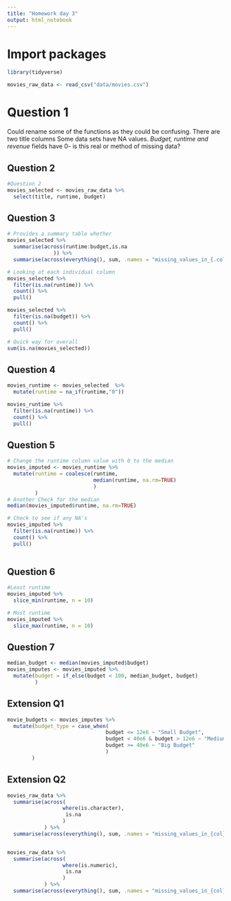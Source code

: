 ```yaml
---
title: "Homework day 3"
output: html_notebook
---
```


# Import packages
```r
library(tidyverse)
```

```r
movies_raw_data <- read_csv("data/movies.csv")
```

# Question 1

Could rename some of the functions as they could be confusing.
There are two title columns
Some data sets have NA values. 
_Budget, runtime and revenue_ fields have 0- is this real or method of missing data?


## Question 2
```r
#Question 2
movies_selected <- movies_raw_data %>% 
  select(title, runtime, budget)
```
## Question 3
```r
# Provides a summary table whether 
movies_selected %>% 
  summarise(across(runtime:budget,is.na
               )) %>% 
  summarise(across(everything(), sum, .names = "missing_values_in_{.col}"))

# Looking at each individual column
movies_selected %>% 
  filter(is.na(runtime)) %>% 
  count() %>% 
  pull()

movies_selected %>% 
  filter(is.na(budget)) %>% 
  count() %>% 
  pull()

# Quick way for overall
sum(is.na(movies_selected))
```



## Question 4
```r
movies_runtime <- movies_selected  %>% 
  mutate(runtime = na_if(runtime,"0"))

movies_runtime %>% 
  filter(is.na(runtime)) %>% 
  count() %>% 
  pull()
```


## Question 5
```r
# Change the runtime column value with 0 to the median
movies_imputed <- movies_runtime %>% 
  mutate(runtime = coalesce(runtime, 
                            median(runtime, na.rm=TRUE)
                            )
         )
# Another Check for the median
median(movies_imputed$runtime, na.rm=TRUE)

# Check to see if any NA's
movies_imputed %>% 
  filter(is.na(runtime)) %>% 
  count() %>% 
  pull()      
         
```

## Question 6
```r
#Least runtime
movies_imputed %>% 
  slice_min(runtime, n = 10)

# Most runtime
movies_imputed %>% 
  slice_max(runtime, n = 10)
```

## Question 7
```r
median_budget <- median(movies_imputed$budget)
movies_imputes <- movies_imputed %>%
  mutate(budget = if_else(budget < 100, median_budget, budget)
         )
```


## Extension Q1

```r
movie_budgets <- movies_imputes %>% 
  mutate(budget_type = case_when(
                                budget <= 12e6 ~ "Small Budget",
                                budget < 40e6 & budget > 12e6 ~ "Medium Budget",
                                budget >= 40e6 ~ "Big Budget"
                                )
        )
```


## Extension Q2

```r
movies_raw_data %>% 
  summarise(across(
                  where(is.character),
                   is.na
                  )
            ) %>%
  summarise(across(everything(), sum, .names = "missing_values_in_{col}"))


movies_raw_data %>% 
  summarise(across(
                  where(is.numeric),
                   is.na
                  )
            ) %>%
  summarise(across(everything(), sum, .names = "missing_values_in_{col}"))
            
```





